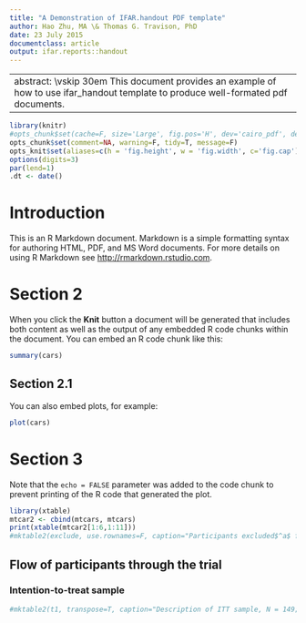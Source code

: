 ```yaml
---
title: "A Demonstration of IFAR.handout PDF template"
author: Hao Zhu, MA \& Thomas G. Travison, PhD
date: 23 July 2015
documentclass: article
output: ifar.reports::handout
---
```

---
abstract:  \thispagestyle{firststyle} \vskip 30em This document provides an example of how to use ifar_handout template to produce well-formated pdf documents.   \clearpage
---

[//]: # (Uncomment below for lists of tables and figures)
\clearpage \listoftables \listoffigures \clearpage

```r
library(knitr)
#opts_chunk$set(cache=F, size='Large', fig.pos='H', dev='cairo_pdf', dev.args=list(family="libertine"))
opts_chunk$set(comment=NA, warning=F, tidy=T, message=F)
opts_knit$set(aliases=c(h = 'fig.height', w = 'fig.width', c='fig.cap'))
options(digits=3) 
par(lend=1)
.dt <- date()
```


# Introduction
This is an R Markdown document. Markdown is a simple formatting syntax for authoring HTML, PDF, and MS Word documents. For more details on using R Markdown see <http://rmarkdown.rstudio.com>.

# Section 2
When you click the **Knit** button a document will be generated that includes both content as well as the output of any embedded R code chunks within the document. You can embed an R code chunk like this:

```r
summary(cars)
```

## Section 2.1
You can also embed plots, for example:

```r
plot(cars)
```

\clearpage

# Section 3
Note that the `echo = FALSE` parameter was added to the code chunk to prevent printing of the R code that generated the plot.

```r
library(xtable)
mtcar2 <- cbind(mtcars, mtcars)
print(xtable(mtcar2[1:6,1:11]))
#mktable2(exclude, use.rownames=F, caption="Participants excluded$^a$ from per-protocol analysis.", shortcap = "Participants excluded from per-protocol analysis", alignment="lSSS",  headerrows=0, labelwidth=.15, colnames=exclude.descrip, size="footnotesize", footnotes="A total of 27 individuals excluded for non-adherence to study procedures (either or both adherence scores less than 0.60), and an additional two with BMI greater than 35 kg/m$^2$ at trial baseline", label="PPexclude")
```

\clearpage 

## Flow of participants through the trial

### Intention-to-treat sample




```r
#mktable2(t1, transpose=T, caption="Description of ITT sample, N = 149; Mean (Standard Deviation) or N (Percent) shown.", shortcap="Description of Intention-to-Treat Sample", row.descrip = t1.descrip, size="small", footnotes=c("Proportion of planned exercise visits attended", "Proportion of planned supplements taken", "Participants with both exercise and product compliance scores at least 0.60", "Excludes two individuals with out-of-range BMI values at screening"), label="description", alignment="cc", headerrows=1, headerlabel="", labelwidth=.35, width=.9)

```


\clearpage


